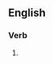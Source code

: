 ==English==

===Verb===
{{head|en|present participle}}

# {{present participle of|domesticate|lang=en|nocat=1}}